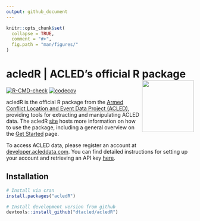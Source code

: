 ```yaml
---
output: github_document
---
```


<!-- README.md is generated from README.Rmd. Please edit that file -->

```r
knitr::opts_chunk$set(
  collapse = TRUE,
  comment = "#>",
  fig.path = "man/figures/"
)
```

# acledR | ACLED's official R package <a href='https://dtacled.github.io/acledR/'><img src='man/figures/logo.png' align="right" height="139" /></a>

<!-- badges: start -->

[![R-CMD-check](https://github.com/dtacled/acledR/actions/workflows/R-CMD-check.yaml/badge.svg)](https://github.com/dtacled/acledR/actions/workflows/R-CMD-check.yaml)
[![codecov](https://codecov.io/gh/ACLED/acledR/graph/badge.svg?token=TDJodXhEvx)](https://app.codecov.io/gh/ACLED/acledR)
<!-- badges: end -->


acledR is the official R package from the [Armed Conflict Location and Event Data Project (ACLED)](https://acleddata.com/), providing tools for extracting and manipulating ACLED data. The acledR [site](https://dtacled.github.io/acledR/) hosts more information on how to use the package, including a general overview on the [Get Started](https://dtacled.github.io/acledR/articles/get_started.html) page.

To access ACLED data, please register an account at [developer.acleddata.com](https://developer.acleddata.com). You can find detailed instructions for setting up your account and retrieving an API key [here](https://acleddata.com/acleddatanew//wp-content/uploads/2021/11/ACLED_Access-Guide_October-2020.pdf). 


## Installation

```r
# Install via cran
install.packages("acledR")

# Install development version from github
devtools::install_github("dtacled/acledR")
```

